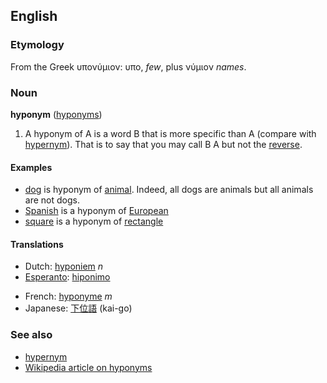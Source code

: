 ==English==
=== Etymology ===

From the Greek υπονύμιον: υπο, ''few'', plus νύμιον ''names''.

=== Noun ===
'''hyponym''' ([[hyponyms]])

#A hyponym of A is a word B that is more specific than A (compare with [[hypernym]]). That is to say that you may call B A but not the [[reverse]]. 

====Examples====
* [[dog]] is hyponym of [[animal]]. Indeed, all dogs are animals but all animals are not dogs.
* [[Spanish]] is a hyponym of [[European]]
* [[square]] is a hyponym of [[rectangle]]

==== Translations ====
{{top}}
*Dutch: [[hyponiem]] ''n''
*[[Esperanto]]: [[hiponimo]]
{{mid}}
*French: [[hyponyme]] ''m''
*Japanese: [[下位語]] (kai-go)
{{bottom}}

=== See also ===
*[[hypernym]]
*[[w:hyponym|Wikipedia article on hyponyms]]
